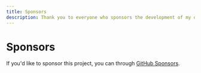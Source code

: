 ```yaml
---
title: Sponsors
description: Thank you to everyone who sponsors the development of my open source projects.
---
```


# Sponsors

If you'd like to sponsor this project, you can through [GitHub Sponsors](https://github.com/sponsors/markmead).

<SponsorGrid />
